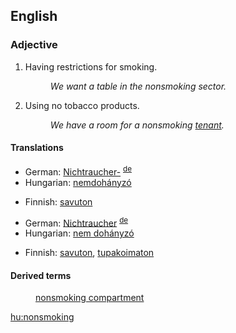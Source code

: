 ==English==

===Adjective===
{{en-adj|-}}

# Having restrictions for smoking.
#:''We want a table in the nonsmoking sector.''
# Using no tobacco products.
#:''We have a room for a nonsmoking [[tenant]].''

====Translations====
{{trans-top|having restrictions for smoking}}
*German: [[Nichtraucher-]] <sup>[[:de:Nichtraucher-|de]]</sup>
*Hungarian: [[nemdohányzó]]
{{trans-mid}}
*Finnish: [[savuton]]
{{trans-bottom}}

{{trans-top|not using tobacco}}
*German: [[Nichtraucher]] <sup>[[:de:Nichtraucher|de]]</sup>
*Hungarian: [[nem dohányzó]]
{{trans-mid}}
*Finnish: [[savuton]], [[tupakoimaton]]
{{trans-bottom}}

====Derived terms====
:[[nonsmoking compartment]]

[[hu:nonsmoking]]
